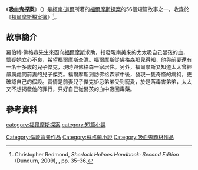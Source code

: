 {{unreferenced|time=2014-05-08T15:05:32+00:00}}
{{infobox Book |
| name =吸血鬼探案
| title_orig = '''''The Adventure of the Sussex Vampire'''''
|image =
| image_caption =
| author = [[柯南·道爾|柯南·道爾]]
| country = {{UK}}
| language = [[英文|英文]]
| series =[[福爾摩斯探案|福爾摩斯探案]]
| genre = [[短篇小說|短篇小說]]
| release_date = 1926年
}}
《'''吸血鬼探案'''》（{{lang-en|The Adventure of the Sussex Vampire}}）是[[柯南·道爾|柯南·道爾]]所著的[[福爾摩斯探案|福爾摩斯探案]]的56個短篇故事之一，收錄於《[[福爾摩斯檔案簿|福爾摩斯檔案簿]]》<ref>Christopher Redmond, ''Sherlock Holmes Handbook: Second Edition'' (Dundurn, 2009), {{ISBN|978-1554884469}}, pp. 35–36. </ref>。

==故事簡介==
羅伯特·佛格森先生來函向[[福爾摩斯|福爾摩斯]]求助，指發現南美來的太太吸自己嬰孩的血，懷疑她立心不良，希望福爾摩斯查清。福爾摩斯從佛格森那兒得知，他與前妻還有一名十多歲的兒子傑克，現時與佛格森一家居住。另外，福爾摩斯又知道太太曾經嚴厲處罰前妻的兒子傑克。福爾摩斯到訪佛格森家中後，發現一隻奇怪的病狗，更確認自己的假設。實情是前妻兒子傑克妒忌弟弟受到寵愛，於是落毒害弟弟，太太又不想揭發他的罪行，只好自己從嬰孩的血中吸回毒藥。

==參考資料==
<references />

{{Bibliowiki|The Adventure of the Sussex Vampire}}

{{福爾摩斯檔案簿}}
{{DEFAULTSORT:Adventure Of The Sussex Vampire}}
[[category:福爾摩斯探案|category:福爾摩斯探案]]
[[category:短篇小說|category:短篇小說]]
[[Category:倫敦背景作品|Category:倫敦背景作品]]
[[Category:蘇格蘭小說|Category:蘇格蘭小說]]
[[Category:吸血鬼題材作品|Category:吸血鬼題材作品]]